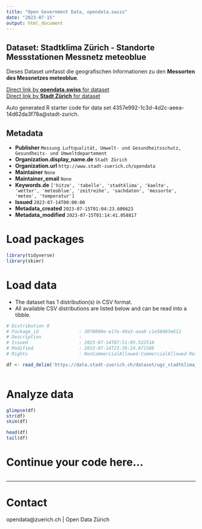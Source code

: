 ```yaml
---
title: "Open Government Data, opendata.swiss"
date: "2023-07-15"
output: html_document
---
```


## Dataset: Stadtklima Zürich - Standorte Messstationen Messnetz meteoblue


Dieses Dataset umfasst die geografischen Informationen zu den **Messorten des Messnetzes meteoblue**.


[Direct link by **opendata.swiss** for dataset](https://opendata.swiss/de/dataset/stadtklima-zurich-standorte-messstationen-messnetz-meteoblue)<br>
[Direct link by **Stadt Zürich** for dataset](https://data.stadt-zuerich.ch/dataset/ugz_stadtklima_zuerich_messorte_messnetz_meteoblue)

Auto generated R starter code for data set 4357e992-1c3d-4d2c-aeea-14d62da3f78a@stadt-zurich.

## Metadata

- **Publisher** `Messung Luftqualität, Umwelt- und Gesundheitsschutz, Gesundheits- und Umweltdepartement`
- **Organization.display_name.de** `Stadt Zürich`
- **Organization.url** `http://www.stadt-zuerich.ch/opendata`
- **Maintainer** `None`
- **Maintainer_email** `None`
- **Keywords.de** `['hitze', 'tabelle', 'stadtklima', 'kaelte', 'wetter', 'meteoblue', 'zeitreihe', 'sachdaten', 'messorte', 'meteo', 'temperatur']`
- **Issued** `2023-07-14T00:00:00`
- **Metadata_created** `2023-07-15T01:04:23.606623`
- **Metadata_modified** `2023-07-15T01:14:41.058817`


# Load packages

```r

library(tidyverse)
library(skimr)

```

# Load data

-   The dataset has 1 distribution(s) in CSV format.
-   All available CSV distributions are listed below and can be read into a tibble.

```r

# Distribution 0
# Package_id               : 3070009e-e17e-49a3-aaa9-c1e58483e612
# Description              : 
# Issued                   : 2023-07-14T07:51:05.522518
# Modified                 : 2023-07-14T23:36:24.071586
# Rights                   : NonCommercialAllowed-CommercialAllowed-ReferenceNotRequired

df <- read_delim('https://data.stadt-zuerich.ch/dataset/ugz_stadtklima_zuerich_messorte_messnetz_meteoblue/download/ugz_stadtklima_zuerich_messorte_messnetz_meteoblue.csv')



```

# Analyze data

```r

glimpse(df)
str(df)
skim(df)

head(df)
tail(df)

```

# Continue your code here...

```r

```

------------------------------------------------------------------------

# Contact

opendata@zuerich.ch | Open Data Zürich
